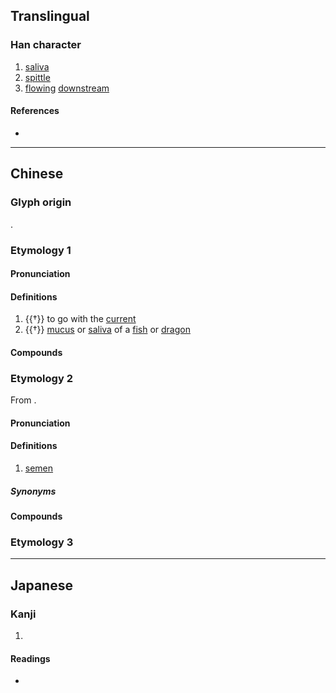 {{character info/new}}
==Translingual==

===Han character===
{{Han char|rn=85|rad=水|as=11|sn=14|four=58232|canj=JKME|ids=⿸𠩺水}}

# [[saliva]]
# [[spittle]]
# [[flow]]ing [[downstream]]

====References====
* {{Han ref|kx=0646.260|dkj=18160|dj=1056.060|hdz=31711.120|uh=6F26|ud=28454|bh=E5FA|bd=58874}}

----

==Chinese==

===Glyph origin===
{{Han etym}}
{{Han compound|𠩺|水|ls=psc|c1=p|c2=s|t2=water}}.

===Etymology 1===
{{zh-forms|alt=𣸗}}

====Pronunciation====
{{zh-pron
|m=漦
|c=lei4,ci4
|mn=xm,zz:sû/qz:sîr/tw:lî/tw:lâi
|mc=y
|oc=y
|ma=
|cat=n,v
}}

====Definitions====
{{zh-hanzi}}

# {{†}} to go with the [[current]]
# {{†}} [[mucus]] or [[saliva]] of a [[fish]] or [[dragon]]

====Compounds====
{{zh-der|龍漦|漦龍}}

===Etymology 2===
{{zh-forms}}
From {{bor|hak|nan|-}} {{zh-l|潲|siâu}}.

====Pronunciation====
{{zh-pron
|h=pfs=siàu
|cat=n
}}

====Definitions====
{{zh-hanzi}}

# {{lb|zh|Taiwan Hakka|vulgar}} [[semen]]

=====Synonyms=====
{{zh-dial|精液}}

====Compounds====
{{zh-der|漦貨仔|漦貨|漦濞|無漦無濞|講漦講濞}}

===Etymology 3===
{{zh-see|邰}}

----

==Japanese==

===Kanji===
{{ja-kanji|grade=|rs=水11}}

# {{defn|lang=ja|sort=水11}}

====Readings====
* {{ja-readings|on=[[ぎ]] (gi), [[らい]] (rai), [[たい]] (tai)|kun=[[ながれる]] (nagareru)}}